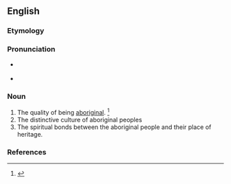 ==English==

===Etymology===
{{suffix|aboriginal|ity|lang=en}}

===Pronunciation===
* {{a|US}} {{IPA|/æb.əˌɹɪd͡ʒ.əˈnæl.ə.ti/|/æb.əˌɹɪd͡ʒ.ɪˈnæl.ə.ti/|lang=en}}
* {{hyphenation|ab|o|rig|i|nal|i|ty|lang=en}}

===Noun===
{{en-noun|~|aboriginalities}}

# The quality of being [[aboriginal]]. {{defdate|First attested in the mid 19<sup>th</sup> century.}}<ref>{{R:SOED5|page=6}}</ref>
# The distinctive culture of aboriginal peoples
# The spiritual bonds between the aboriginal people and their place of heritage.

===References===
<references/>
